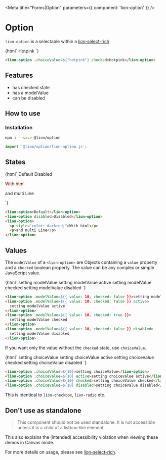 

<Meta title="Forms|Option" parameters={{ component: 'lion-option' }} />

# Option

`lion-option` is a selectable within a [lion-select-rich](?path=/docs/forms-select-rich)

<Story name="Default">
  {html`
    <lion-option .choiceValue=${'hotpink'} checked>Hotpink</lion-option>
  `}
</Story>

```html
<lion-option .choiceValue=${'hotpink'} checked>Hotpink</lion-option>
```

## Features

- has checked state
- has a modelValue
- can be disabled

## How to use

### Installation

```sh
npm i --save @lion/option
```

```js
import '@lion/option/lion-option.js';
```

## States

<Story name="States">
  {html`
    <lion-option>Default</lion-option>
    <lion-option disabled>Disabled</lion-option>
    <lion-option>
      <p style="color: darkred;">With html</p>
      <p>and multi Line</p>
    </lion-option>
  `}
</Story>

```html
<lion-option>Default</lion-option>
<lion-option disabled>Disabled</lion-option>
<lion-option>
  <p style="color: darkred;">With html</p>
  <p>and multi Line</p>
</lion-option>
```

## Values

The `modelValue` of a `<lion-option>` are Objects containing a `value` property and a `checked` boolean property.
The value can be any complex or simple JavaScript value.

<Story name="Model Values">
  {html`
    <lion-option .modelValue=${{ value: 10, checked: false }}>setting modelValue</lion-option>
    <lion-option .modelValue=${{ value: 10, checked: false }} active>
      setting modelValue active
    </lion-option>
    <lion-option .modelValue=${{ value: 10, checked: true }}>
      setting modelValue checked
    </lion-option>
    <lion-option .modelValue=${{ value: 10, checked: false }} disabled>
      setting modelValue disabled
    </lion-option>
  `}
</Story>

```html
<lion-option .modelValue=${{ value: 10, checked: false }}>setting modelValue</lion-option>
<lion-option .modelValue=${{ value: 10, checked: false }} active>
  setting modelValue active
</lion-option>
<lion-option .modelValue=${{ value: 10, checked: true }}>
  setting modelValue checked
</lion-option>
<lion-option .modelValue=${{ value: 10, checked: false }} disabled>
  setting modelValue disabled
</lion-option>
```

If you want only the value without the `checked` state, use `choiceValue`.

<Story name="Choice Values">
  {html`
    <lion-option .choiceValue=${10}>setting choiceValue</lion-option>
    <lion-option .choiceValue=${10} active>setting choiceValue active</lion-option>
    <lion-option .choiceValue=${10} checked>setting choiceValue checked</lion-option>
    <lion-option .choiceValue=${10} disabled>setting choiceValue disabled</lion-option>
  `}
</Story>

```html
<lion-option .choiceValue=${10}>setting choiceValue</lion-option>
<lion-option .choiceValue=${10} active>setting choiceValue active</lion-option>
<lion-option .choiceValue=${10} checked>setting choiceValue checked</lion-option>
<lion-option .choiceValue=${10} disabled>setting choiceValue disabled</lion-option>
```

This is identical to `lion-checkbox`, `lion-radio` etc.

## Don't use as standalone

> This component should not be used standalone. It is not accessible unless it is a child of a listbox-like element.

This also explains the (intended) accessibility violation when viewing these demos in Canvas mode.

For more details on usage, please see [lion-select-rich](?path=/docs/forms-select-rich).
